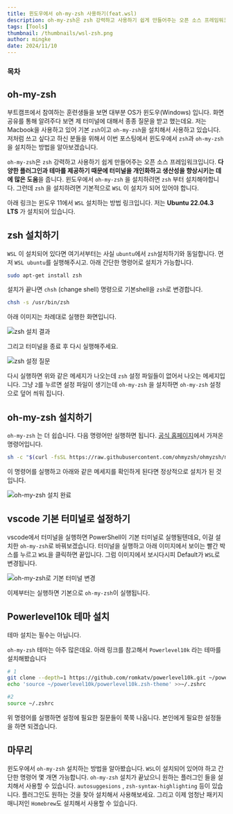 ```yaml
---
title: 윈도우에서 oh-my-zsh 사용하기(feat.wsl)
description: oh-my-zsh은 zsh 강력하고 사용하기 쉽게 만들어주는 오픈 소스 프레임워크입니다. 다양한 플러그인과 테마를 제공하기 때문에 터미널을 개인화하고 생산성을 향상시키는 데에 많은 도움을 줍니다.
tags: [Tools]
thumbnail: /thumbnails/wsl-zsh.png
author: mingke
date: 2024/11/10
---
```


### 목차

## oh-my-zsh

부트캠프에서 참여하는 훈련생들을 보면 대부분 OS가 윈도우(Windows) 입니다. 화면 공유를 통해 알려주다 보면 제 터미널에 대해서 종종 질문을 받고 했는데요. 저는 Macbook을 사용하고 있어 기본 `zsh`이고 `oh-my-zsh`을 설치해서 사용하고 있습니다. 저처럼 쓰고 싶다고 하신 분들을 위해서 이번 포스팅에서 윈도우에서 `zsh`과 `oh-my-zsh` 을 설치하는 방법을 알아보겠습니다.

`oh-my-zsh`은 `zsh` 강력하고 사용하기 쉽게 만들어주는 오픈 소스 프레임워크입니다. **다양한 플러그인과 테마를 제공하기 때문에 터미널을 개인화하고 생산성을 향상시키는 데에 많은 도움**을 줍니다. 윈도우에서 `oh-my-zsh` 을 설치하려면 `zsh` 부터 설치해야합니다. 그런데 `zsh` 을 설치하려면 기본적으로 `WSL` 이 설치가 되어 있어야 합니다.

아래 링크는 윈도우 11에서 `WSL` 설치하는 방법 링크입니다. 저는 **Ubuntu 22.04.3 LTS** 가 설치되어 있습니다.

<Link url="https://chaechae.life/blog/windows-wsl-installation" />

## zsh 설치하기

`WSL` 이 설치되어 있다면 여기서부터는 사실 `ubuntu`에서 `zsh`설치하기와 동일합니다. 먼저 `WSL ubuntu`를 실행해주시고. 아래 간단한 명령어로 설치가 가능합니다.

```bash
sudo apt-get install zsh
```

설치가 끝나면 `chsh` (change shell) 명령으로 기본shell을 `zsh`로 변경합니다.

```bash
chsh -s /usr/bin/zsh
```

아래 이미지는 차례대로 실행한 화면입니다.

<Image src="/windows-oh-my-zsh/01.png" alt="zsh 설치 결과" />

그리고 터미널을 종료 후 다시 실행해주세요.

<Image src="/windows-oh-my-zsh/02.png" alt="zsh 설정 질문" caption="대충 넘어가~" />

다시 실행하면 위와 같은 메세지가 나오는데 `zsh` 설정 파일들이 없어서 나오는 메세지입니다. 그냥 `2`를 누르면 설정 파일이 생기는데 `oh-my-zsh` 을 설치하면 `oh-my-zsh` 설정으로 덮어 씌워 집니다.

## oh-my-zsh 설치하기

`oh-my-zsh` 는 더 쉽습니다. 다음 명령어만 실행하면 됩니다. [공식 홈페이지](https://ohmyz.sh/#install)에서 가져온 명령어입니다.

```bash
sh -c "$(curl -fsSL https://raw.githubusercontent.com/ohmyzsh/ohmyzsh/master/tools/install.sh)"
```

이 명령어를 실행하고 아래와 같은 메세지를 확인하게 된다면 정상적으로 설치가 된 것입니다.

<Image src="/windows-oh-my-zsh/03.png" alt="oh-my-zsh 설치 완료" caption="oh-my-zsh 설치 완료" />

## vscode 기본 터미널로 설정하기

vscode에서 터미널을 실행하면 PowerShell이 기본 터미널로 실행될텐데요, 이걸 설치한 `oh-my-zsh`로 바꿔보겠습니다. 터미널을 실행하고 아래 이미지에서 보이는 빨간 박스를 누르고 `WSL`을 클릭하면 끝입니다. 그럼 이미지에서 보시다시피 Default가 `WSL`로 변경됩니다.

<Image src="/windows-oh-my-zsh/04.png" alt="oh-my-zsh로 기본 터미널 변경" fullWidth={false} />

이제부터는 실행하면 기본으로 `oh-my-zsh`이 실행됩니다.

## Powerlevel10k 테마 설치

테마 설치는 필수는 아닙니다.

`oh-my-zsh` 테마는 아주 많은데요. 아래 링크를 참고해서 `Powerlevel10k` 라는 테마를 설치해봤습니다

<Link url="https://devocean.sk.com/blog/techBoardDetail.do?ID=165667&boardType=techBlog" />

```bash
# 1
git clone --depth=1 https://github.com/romkatv/powerlevel10k.git ~/powerlevel10k
echo 'source ~/powerlevel10k/powerlevel10k.zsh-theme' >>~/.zshrc

#2
source ~/.zshrc
```

위 명령어를 실행하면 설정에 필요한 질문들이 쭉쭉 나옵니다. 본인에게 필요한 설정들을 하면 되겠습니다.

## 마무리

윈도우에서 `oh-my-zsh` 설치하는 방법을 알아봤습니다. `WSL`이 설치되어 있어야 하고 간단한 명령어 몇 개면 가능합니다. `oh-my-zsh` 설치가 끝났으니 원하는 플러그인 들을 설치해서 사용할 수 있습니다. `autosuggesions` , `zsh-syntax-highlighting` 등이 있습니다. 플러그인도 원하는 것을 찾아 설치해서 사용해보세요. 그리고 이제 엄청난 패키지 매니저인 `Homebrew`도 설치해서 사용할 수 있습니다.

<Link url="https://brew.sh/" />

<Link url="https://chaechae.life/blog/vs-code-extensions-for-productivity" />

<Link url="https://chaechae.life/blog/chocolatey-package-manager" />
